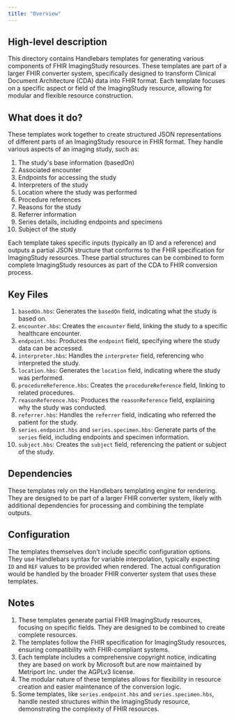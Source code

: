 ```yaml
---
title: "Overview"
---
```


## High-level description
This directory contains Handlebars templates for generating various components of FHIR ImagingStudy resources. These templates are part of a larger FHIR converter system, specifically designed to transform Clinical Document Architecture (CDA) data into FHIR format. Each template focuses on a specific aspect or field of the ImagingStudy resource, allowing for modular and flexible resource construction.

## What does it do?
These templates work together to create structured JSON representations of different parts of an ImagingStudy resource in FHIR format. They handle various aspects of an imaging study, such as:

1. The study's base information (basedOn)
2. Associated encounter
3. Endpoints for accessing the study
4. Interpreters of the study
5. Location where the study was performed
6. Procedure references
7. Reasons for the study
8. Referrer information
9. Series details, including endpoints and specimens
10. Subject of the study

Each template takes specific inputs (typically an ID and a reference) and outputs a partial JSON structure that conforms to the FHIR specification for ImagingStudy resources. These partial structures can be combined to form complete ImagingStudy resources as part of the CDA to FHIR conversion process.

## Key Files
1. `basedOn.hbs`: Generates the `basedOn` field, indicating what the study is based on.
2. `encounter.hbs`: Creates the `encounter` field, linking the study to a specific healthcare encounter.
3. `endpoint.hbs`: Produces the `endpoint` field, specifying where the study data can be accessed.
4. `interpreter.hbs`: Handles the `interpreter` field, referencing who interpreted the study.
5. `location.hbs`: Generates the `location` field, indicating where the study was performed.
6. `procedureReference.hbs`: Creates the `procedureReference` field, linking to related procedures.
7. `reasonReference.hbs`: Produces the `reasonReference` field, explaining why the study was conducted.
8. `referrer.hbs`: Handles the `referrer` field, indicating who referred the patient for the study.
9. `series.endpoint.hbs` and `series.specimen.hbs`: Generate parts of the `series` field, including endpoints and specimen information.
10. `subject.hbs`: Creates the `subject` field, referencing the patient or subject of the study.

## Dependencies
These templates rely on the Handlebars templating engine for rendering. They are designed to be part of a larger FHIR converter system, likely with additional dependencies for processing and combining the template outputs.

## Configuration
The templates themselves don't include specific configuration options. They use Handlebars syntax for variable interpolation, typically expecting `ID` and `REF` values to be provided when rendered. The actual configuration would be handled by the broader FHIR converter system that uses these templates.

## Notes
1. These templates generate partial FHIR ImagingStudy resources, focusing on specific fields. They are designed to be combined to create complete resources.
2. The templates follow the FHIR specification for ImagingStudy resources, ensuring compatibility with FHIR-compliant systems.
3. Each template includes a comprehensive copyright notice, indicating they are based on work by Microsoft but are now maintained by Metriport Inc. under the AGPLv3 license.
4. The modular nature of these templates allows for flexibility in resource creation and easier maintenance of the conversion logic.
5. Some templates, like `series.endpoint.hbs` and `series.specimen.hbs`, handle nested structures within the ImagingStudy resource, demonstrating the complexity of FHIR resources.